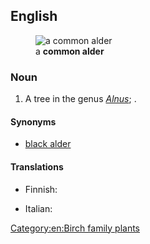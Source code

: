 ==English==
{{wikipedia}}
[[File:Alnus glutinosa 011.jpg|thumb|a '''common alder''']]

===Noun===
{{en-noun|~}}

# A tree in the genus ''[[Alnus]]''; {{taxlink|Alnus glutinosa|species|noshow=1|ver=160928}}.

====Synonyms====
* [[black alder]]

====Translations====
{{trans-see|black alder}}

{{trans-top|Alnus glutinosa}}
* Finnish: {{t+|fi|tervaleppä}}
{{trans-mid}}
* Italian: {{t|it|ontano comune|m}}
{{trans-bottom}}

[[Category:en:Birch family plants]]